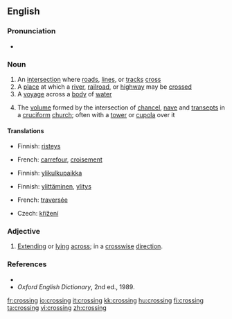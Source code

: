 {{wikipedia|dab=crossing}}
==English==

===Pronunciation===
*{{audio|en-us-crossing.ogg|Audio (US)}}

===Noun===
{{en-noun}}
#An [[intersection]] where [[road]]s, [[line]]s, or [[track]]s [[cross]]
#A [[place]] at which a [[river]], [[railroad]], or [[highway]] may be [[crossed]]
#A [[voyage]] across a [[body]] of [[water]]
#{{architecture}} The [[volume]] formed by the intersection of [[chancel]], [[nave]] and [[transept]]s in a [[cruciform]] [[church]]; often with a [[tower]] or [[cupola]] over it

====Translations====
{{trans-top|intersection where roads, lines, or tracks cross}}
* Finnish: [[risteys]]
{{trans-mid}}
* French: [[carrefour]], [[croisement]]
{{trans-bottom}}

{{trans-top|place at which a river, railroad, or highway may be crossed}}
* Finnish: [[ylikulkupaikka]]
{{trans-mid}}
{{trans-bottom}}

{{trans-top|voyage across a body of water}}
* Finnish: [[ylittäminen]], [[ylitys]]
{{trans-mid}}
* French: [[traversée]]
{{trans-bottom}}

{{trans-top|volume formed by the intersection of chancel, nave and transepts in a cruciform church}}
* Czech: [[křížení]] {{n}}
{{trans-mid}}
{{trans-bottom}}

===Adjective===
{{en-adj|-}}
#{{rare}} [[extend|Extending]] or [[lying]] [[across]]; in a [[crosswise]] [[direction]].

===References===
*{{R:Dictionary.com|crossing}}
*''Oxford English Dictionary'', 2nd ed., 1989.

[[fr:crossing]]
[[io:crossing]]
[[it:crossing]]
[[kk:crossing]]
[[hu:crossing]]
[[fi:crossing]]
[[ta:crossing]]
[[vi:crossing]]
[[zh:crossing]]